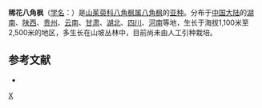 {{Infraspeciesbox
| genus = Alangium
| species link = 八角枫
| species = chinense
| subspecies = pauciflorum
| authority = Fang
}}

'''稀花八角枫'''（[[学名|学名]]：{{lang|la|''Alangium chinense'' subsp. ''pauciflorum''}}）是[[山茱萸科|山茱萸科]][[八角枫属|八角枫属]][[八角枫|八角枫]]的[[亚种|亚种]]。分布于[[中国大陆|中国大陆]]的[[湖南|湖南]]、[[陕西|陕西]]、[[贵州|贵州]]、[[云南|云南]]、[[甘肃|甘肃]]、[[湖北|湖北]]、[[四川|四川]]、[[河南|河南]]等地，生长于海拔1,100米至2,500米的地区，多生长在山坡丛林中，目前尚未由人工引种栽培。

== 参考文献 ==
<div class="references-small">
* {{cite web| url =http://www.bioinfo.cn/db05/KmzwSpecies.php?action=view&id=29454| title =稀花八角枫（亚种）| work =《中国高等植物数据库全库》| publisher =中国科学院微生物研究所| author =昆明植物研究所| accessdate =2009-02-26| archive-date =2016-03-05| archive-url =https://web.archive.org/web/20160305063615/http://www.bioinfo.cn/db05/KmzwSpecies.php?action=view&id=29454| dead-url =yes}}
</div>
{{Taxonbar}}

[[Category:八角枫属|X]]